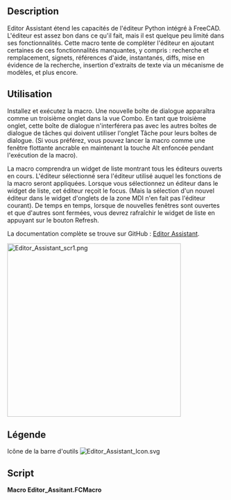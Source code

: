 <languages/>

{{Macro/fr
|Name=Macro Editor Assistant
|Icon=Editor_Assistant_Icon.svg
|Description=Étend les fonctions de l'éditeur Python intégré à FreeCAD
|Author=TheMarkster
|Version=2.01
|Date=2024-10-10
|FCVersion=0.21 ou plus
|Download=[https://wiki.freecadweb.org/File:Editor_Assistant_Icon.svg Icône de la barre d'outils]
|SeeAlso=
|Links=[https://github.com/mwganson/Editor_Assistant Documentation sur Github]
}}

== Description ==

Editor Assistant étend les capacités de l'éditeur Python intégré à FreeCAD. L'éditeur est assez bon dans ce qu'il fait, mais il est quelque peu limité dans ses fonctionnalités. Cette macro tente de compléter l'éditeur en ajoutant certaines de ces fonctionnalités manquantes, y compris : recherche et remplacement, signets, références d'aide, instantanés, diffs, mise en évidence de la recherche, insertion d'extraits de texte via un mécanisme de modèles, et plus encore.

<span id="Usage"></span>
== Utilisation ==

Installez et exécutez la macro. Une nouvelle boîte de dialogue apparaîtra comme un troisième onglet dans la vue Combo. En tant que troisième onglet, cette boîte de dialogue n'interférera pas avec les autres boîtes de dialogue de tâches qui doivent utiliser l'onglet Tâche pour leurs boîtes de dialogue. (Si vous préférez, vous pouvez lancer la macro comme une fenêtre flottante ancrable en maintenant la touche Alt enfoncée pendant l'exécution de la macro).

La macro comprendra un widget de liste montrant tous les éditeurs ouverts en cours. L'éditeur sélectionné sera l'éditeur utilisé auquel les fonctions de la macro seront appliquées. Lorsque vous sélectionnez un éditeur dans le widget de liste, cet éditeur reçoit le focus. (Mais la sélection d'un nouvel éditeur dans le widget d'onglets de la zone MDI n'en fait pas l'éditeur courant). De temps en temps, lorsque de nouvelles fenêtres sont ouvertes et que d'autres sont fermées, vous devrez rafraîchir le widget de liste en appuyant sur le bouton Refresh.

La documentation complète se trouve sur GitHub : [https://github.com/mwganson/Editor_Assistant Editor Assistant].

[[File:Editor_Assistant_scr1.png|400px]]
{{Caption|Capture d'écran de la Macro Editor Assistant}}

<span id="Legend"></span>
== Légende ==

{{Codeextralink|https://gist.github.com/mwganson/20475dad57d9b659190f082d20e3bde6/raw/f3a9d8fa95e8c3f264f376b06f5566c8b03eff5a/Editor_Assistant.FCMacro|Editor_Assistant.FCMacro}}

Icône de la barre d'outils
[[Image:Editor_Assistant_Icon.svg]]

== Script ==

'''Macro Editor_Assitant.FCMacro'''

{{CodeDownload|https://gist.github.com/mwganson/20475dad57d9b659190f082d20e3bde6|Editor_Assitant.FCMacro}}
